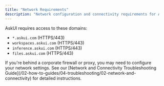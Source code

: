 ```yaml
---
title: "Network Requirements"
description: "Network configuration and connectivity requirements for AskUI"
---
```


AskUI requires access to these domains:

- `*.askui.com` (HTTPS/443)
- `workspaces.askui.com` (HTTPS/443)
- `inference.askui.com` (HTTPS/443)
- `files.askui.com` (HTTPS/443)

<Tip>
If you're behind a corporate firewall or proxy, you may need to configure your network settings. See our [Network and Connectivity Troubleshooting Guide](/02-how-to-guides/04-troubleshooting/02-network-and-connectivity) for detailed instructions.
</Tip>